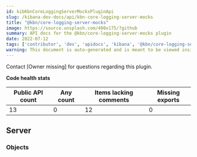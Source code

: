 ```yaml
---
id: kibKbnCoreLoggingServerMocksPluginApi
slug: /kibana-dev-docs/api/kbn-core-logging-server-mocks
title: "@kbn/core-logging-server-mocks"
image: https://source.unsplash.com/400x175/?github
summary: API docs for the @kbn/core-logging-server-mocks plugin
date: 2022-07-12
tags: ['contributor', 'dev', 'apidocs', 'kibana', '@kbn/core-logging-server-mocks']
warning: This document is auto-generated and is meant to be viewed inside our experimental, new docs system. Reach out in #docs-engineering for more info.
---
```




Contact [Owner missing] for questions regarding this plugin.

**Code health stats**

| Public API count  | Any count | Items lacking comments | Missing exports |
|-------------------|-----------|------------------------|-----------------|
| 13 | 0 | 12 | 0 |

## Server

### Objects
<DocDefinitionList data={kbnCoreLoggingServerMocksObj.server.objects}/>

